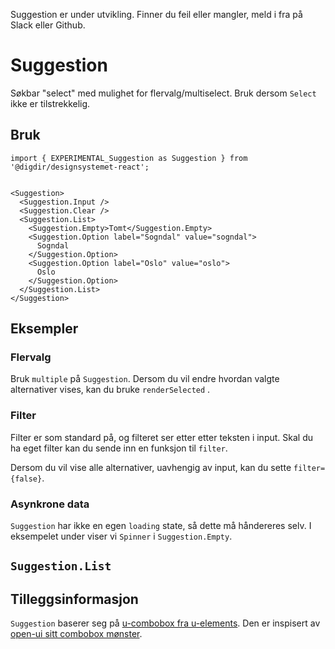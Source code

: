 
<Meta of={SuggestionStories} />

<Alert data-color="warning">Suggestion er under utvikling. Finner du feil eller mangler, meld i fra på Slack eller Github.</Alert>

# Suggestion

Søkbar "select" med mulighet for flervalg/multiselect. Bruk dersom `Select` ikke er tilstrekkelig.

<Primary />
<Controls />

## Bruk

```tsx
import { EXPERIMENTAL_Suggestion as Suggestion } from '@digdir/designsystemet-react';


<Suggestion>
  <Suggestion.Input />
  <Suggestion.Clear />
  <Suggestion.List>
    <Suggestion.Empty>Tomt</Suggestion.Empty>
    <Suggestion.Option label="Sogndal" value="sogndal">
      Sogndal
    </Suggestion.Option>
    <Suggestion.Option label="Oslo" value="oslo">
      Oslo
    </Suggestion.Option>
  </Suggestion.List>
</Suggestion>
```

## Eksempler

### Flervalg

Bruk `multiple` på `Suggestion`. Dersom du vil endre hvordan valgte alternativer vises, kan du bruke `renderSelected` .

<Canvas of={SuggestionStories.Multiple} />

### Filter

Filter er som standard på, og filteret ser etter etter teksten i input.
Skal du ha eget filter kan du sende inn en funksjon til `filter`.

Dersom du vil vise alle alternativer, uavhengig av input, kan du sette `filter={false}`.

<Canvas of={SuggestionStories.CustomFilterAlt1} />

### Asynkrone data

`Suggestion` har ikke en egen `loading` state, så dette må håndereres selv. 
I eksempelet under viser vi `Spinner` i `Suggestion.Empty`.

<Canvas of={SuggestionStories.FetchExternal} />

## `Suggestion.List`

<ArgTypes of={SuggestionList} />

## Tilleggsinformasjon

`Suggestion` baserer seg på [u-combobox fra u-elements](https://u-elements.github.io/u-elements/elements/u-combobox). 
Den er inspisert av [open-ui sitt combobox mønster](https://open-ui.org/components/combobox.explainer/).
